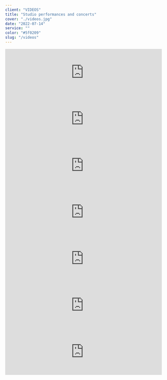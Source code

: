 ```yaml
---
client: "VIDEOS"
title: "Studio performances and concerts"
cover: "./videos.jpg"
date: "2022-07-14"
service: ""
color: "#5f0209"
slug: "/videos"
---
```


<iframe
  width="100%"
  src="https://www.youtube.com/embed/M1B7xbHl3V8?controls=0"
  title="YouTube video player"
  frameborder="0"
  allow="accelerometer; autoplay; clipboard-write; encrypted-media; gyroscope; picture-in-picture"
  allowfullscreen
  showinfo="0"
></iframe>

<iframe
  width="100%"
  src="https://www.youtube.com/embed/fmnfsWF9bYE?controls=0"
  title="YouTube video player"
  frameborder="0"
  allow="accelerometer; autoplay; clipboard-write; encrypted-media; gyroscope; picture-in-picture"
  allowfullscreen
></iframe>

<iframe
  width="100%"
  src="https://www.youtube.com/embed/ziYEzW3Www8?controls=0"
  title="YouTube video player"
  frameborder="0"
  allow="accelerometer; autoplay; clipboard-write; encrypted-media; gyroscope; picture-in-picture"
  allowfullscreen
></iframe>

<iframe
  width="100%"
  src="https://www.youtube.com/embed/GRxhpiYBdjs?controls=0"
  title="YouTube video player"
  frameborder="0"
  allow="accelerometer; autoplay; clipboard-write; encrypted-media; gyroscope; picture-in-picture"
  allowfullscreen
></iframe>

<iframe
  width="100%"
  src="https://www.youtube.com/embed/ZrirpjTLsRI?controls=0"
  title="YouTube video player"
  frameborder="0"
  allow="accelerometer; autoplay; clipboard-write; encrypted-media; gyroscope; picture-in-picture"
  allowfullscreen
></iframe>

<iframe
  width="100%"
  src="https://www.youtube.com/embed/P9hMUxELlt4?controls=0"
  title="YouTube video player"
  frameborder="0"
  allow="accelerometer; autoplay; clipboard-write; encrypted-media; gyroscope; picture-in-picture"
  allowfullscreen
></iframe>

<iframe
  width="100%"
  src="https://www.youtube.com/embed/prleAd56a-g?controls=0"
  title="YouTube video player"
  frameborder="0"
  allow="accelerometer; autoplay; clipboard-write; encrypted-media; gyroscope; picture-in-picture"
  allowfullscreen
></iframe>
